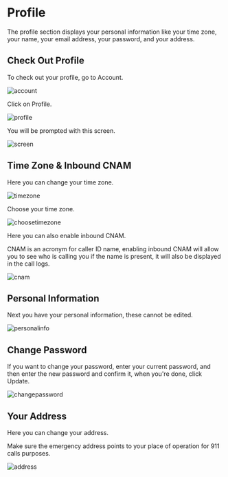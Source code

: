 # Profile

The profile section displays your personal information like your time zone, your name, your email address, your password, and your address.

## Check Out Profile

To check out your profile, go to Account.

![account](https://i.imgur.com/elxt2OR.jpg)



Click on Profile.

![profile](https://i.imgur.com/uJjxDQM.jpg)

You will be prompted with this screen.

![screen](https://i.imgur.com/Prtjp9s.jpg)

## Time Zone & Inbound CNAM

Here you can change your time zone.

![timezone](https://i.imgur.com/Xg9dCjl.jpg)

Choose your time zone.

![choosetimezone](https://i.imgur.com/BCBLbmY.jpg)

Here you can also enable inbound CNAM.

CNAM is an acronym for caller ID name, enabling inbound CNAM will allow you to see who is calling you if the name is present, it will also be displayed in the call logs.

![cnam](https://i.imgur.com/pOre1of.jpg)

## Personal Information

Next you have your personal information, these cannot be edited.

![personalinfo](https://i.imgur.com/pFEIiP3.jpg)

## Change Password

If you want to change your password, enter your current password, and then enter the new password and confirm it, when you're done, click Update.

![changepassword](https://i.imgur.com/BvDoz8Q.jpg)

## Your Address

Here you can change your address.

<Callout emoji="⚠">
  Make sure the emergency address points to your place of operation for 911 calls purposes.
</ Callout>

![address](https://i.imgur.com/QWVAqH1.jpg)

